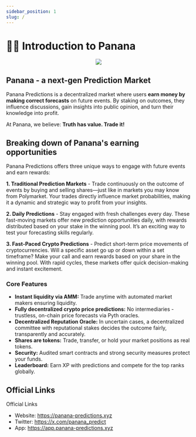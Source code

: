 ```yaml
---
sidebar_position: 1
slug: /
---
```



# 🍌🔮 Introduction to Panana
<center><img src={Banner} /></center>

## Panana - a next-gen Prediction Market
Panana Predictions is a decentralized market where users **earn money by making correct forecasts** on future events. By staking on outcomes, they influence discussions, gain insights into public opinion, and turn their knowledge into profit.

At Panana, we believe:
**Truth has value. Trade it!**

## Breaking down of Panana's earning opportunities

Panana Predictions offers three unique ways to engage with future events and earn rewards:

**1. Traditional Prediction Markets** - Trade continuously on the outcome of events by buying and selling shares—just like in markets you may know from Polymarket. Your trades directly influence market probabilities, making it a dynamic and strategic way to profit from your insights.

**2. Daily Predictions** - Stay engaged with fresh challenges every day. These fast-moving markets offer new prediction opportunities daily, with rewards distributed based on your stake in the winning pool. It’s an exciting way to test your forecasting skills regularly.

**3. Fast-Paced Crypto Predictions** - Predict short-term price movements of cryptocurrencies. Will a specific asset go up or down within a set timeframe? Make your call and earn rewards based on your share in the winning pool. With rapid cycles, these markets offer quick decision-making and instant excitement.

### Core Features

- **Instant liquidity via AMM:** Trade anytime with automated market makers ensuring liquidity.
- **Fully decentralized crypto price predictions:** No intermediaries - trustless, on-chain price forecasts via Pyth oracles.
- **Decentralized Reputation Oracle:** In uncertain cases, a decentralized committee with reputational stakes decides the outcome fairly, transparently and accurately.
- **Shares are tokens:** Trade, transfer, or hold your market positions as real tokens.
- **Security:** Audited smart contracts and strong security measures protect your funds.
- **Leaderboard:** Earn XP with predictions and compete for the top ranks globally.

## Official Links

Official Links
- Website: https://panana-predictions.xyz
- Twitter: https://x.com/panana_predict
- App: https://app.panana-predictions.xyz
